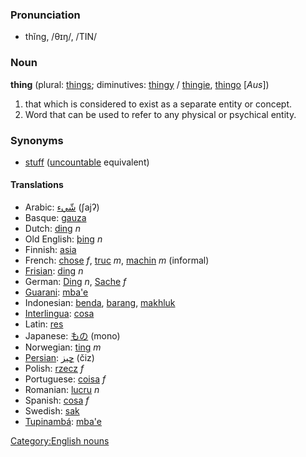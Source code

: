 [[Category:English nouns]]
===Pronunciation===
*thĭng, /θɪŋ/, /TIN/

===Noun===
'''thing''' (plural: [[things]]; diminutives: [[thingy]] / [[thingie]], [[thingo]] [''Aus''])

#that which is considered to exist as a separate entity or concept.
#Word that can be used to refer to any physical or psychical entity.

===Synonyms===
*[[stuff]] ([[uncountable]] equivalent)

====Translations====
*Arabic: [[شّيء]] (ʃajʔ)
*Basque: [[gauza]]
*Dutch: [[ding]] ''n''
*Old English: [[þing]] ''n''
*Finnish: [[asia]]
*French:  [[chose]] ''f'', [[truc]] ''m'', [[machin]] ''m'' (informal)
*[[Frisian]]: [[ding]] ''n''
*German: [[Ding]] ''n'', [[Sache]] ''f''
*[[Guarani]]: [[mba'e]]
*Indonesian: [[benda]], [[barang]], [[makhluk]]
*[[Interlingua]]: [[cosa]]
*Latin: [[res]]
*Japanese: [[もの]] (mono)
*Norwegian: [[ting]] ''m''
*[[Persian]]: [[چيز]] (čiz)
*Polish: [[rzecz]] ''f''
*Portuguese: [[coisa]] ''f''
*Romanian: [[lucru]] ''n''
*Spanish: [[cosa]] ''f''
*Swedish: [[sak]]
*[[Tupinambá]]: [[mba'e]]